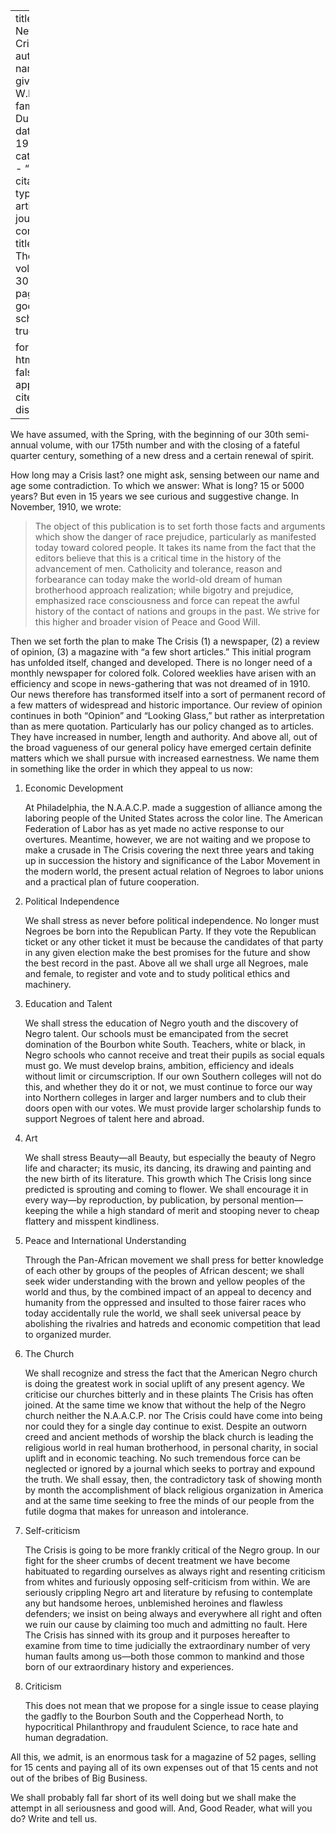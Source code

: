 
---
title: 'The New Crisis'
author:
  - name:
      given: W.E.B.
      family: Du Bois
date: May 1925
categories: 
  - ""
citation: 
  type: article-journal
  container-title: The Crisis
  volume: 30
  issue: 1
  page: 7-9
google-scholar: true

format:
  html:
    toc: false
    appendix-cite-as: display
---


We have assumed, with the Spring, with the beginning  of our 30th semi-annual volume, with our 175th number and with the closing of a fateful quarter century, something of a new dress and a certain renewal of spirit.

How long may a <span class = "small-caps">Crisis</span> last? one might ask, sensing between our name and age some contradiction. To which we answer: What is long? 15 or 5000 years? But even in 15 years we see curious and suggestive change. In November, 1910, we wrote:

> The object of this publication is to set forth those facts and arguments which show the danger of race prejudice, particularly as manifested today toward colored people. It takes its name from the fact that the editors believe that this is a critical time in the history of the advancement of men. Catholicity and tolerance, reason and forbearance can today make the world-old dream of human brotherhood approach realization; while bigotry and prejudice, emphasized race consciousness and force can repeat the awful history of the contact of nations and groups in the past. We strive for this higher and broader vision of Peace and Good Will.

Then we set forth the plan to make <span class = "small-caps">The Crisis</span> (1) a newspaper, (2) a review of opinion, (3) a magazine with "a few short articles." This initial program has unfolded itself, changed and developed. There is no longer need of a monthly newspaper for colored folk. Colored weeklies have arisen with an efficiency and scope in news-gathering that was not dreamed of in 1910. Our news therefore has transformed itself into a sort of permanent record of a few matters of widespread and historic importance. Our review of opinion continues in both "Opinion" and "Looking Glass," but rather as interpretation than as mere quotation. Particularly has our policy changed as to articles. They have increased in number, length and authority. And above all, out of the broad vagueness of our general policy have emerged certain definite matters which we shall pursue with increased earnestness. We name them in something like the order in which they appeal to us now:

1. Economic Development

    At Philadelphia, the N.A.A.C.P. made a suggestion of alliance among the laboring people of the United States across the color line. The American Federation of Labor has as yet made no active response to our overtures. Meantime, however, we are not waiting and we propose to make a crusade in <span class = "small-caps">The Crisis</span> covering the next three years and taking up in succession the history and significance of the Labor Movement in the modern world, the present actual relation of Negroes to labor unions and a practical plan of future cooperation.

2. Political Independence

   We shall stress as never before political independence. No longer must Negroes be born into the Republican Party. If they vote the Republican ticket or any other ticket it must be because the candidates of that party in any given election make the best promises for the future and show the best record in the past. Above all we shall urge all Negroes, male and female, to register and vote and to study political ethics and machinery.

3. Education and Talent

   We shall stress the education of Negro youth and the discovery of Negro talent. Our schools must be emancipated from the secret domination of the Bourbon white South. Teachers, white or black, in Negro schools who cannot receive and treat their pupils as social equals must go. We must develop brains, ambition, efficiency and ideals without limit or circumscription. If our own Southern colleges will not do this, and whether they do it or not, we must  continue to force our way into Northern colleges in larger and larger numbers and to club their doors open with our votes. We must provide larger scholarship funds to support Negroes of talent here and abroad.

4. Art

   We shall stress Beauty---all Beauty, but especially the beauty of Negro life and character; its music, its dancing, its drawing and painting and the new birth of its literature. This growth which <span class = "small-caps">The Crisis</span> long since predicted is sprouting and coming to flower. We shall encourage it in every way---by reproduction, by publication, by personal mention---keeping the while a high standard of merit and stooping never to cheap flattery and misspent kindliness.

5. Peace and International Understanding

   Through the Pan-African movement we shall press for better knowledge of each other by groups of the peoples of African descent; we shall seek wider understanding with the brown and yellow peoples of the world and thus, by the combined impact of an appeal to decency and humanity from the oppressed and insulted to those fairer races who today accidentally rule the world, we shall seek universal peace by abolishing the rivalries and hatreds and economic competition that lead to organized murder.

6. The Church

   We shall recognize and stress the fact that the American Negro church is doing the greatest work in social uplift of any present agency. We criticise our churches bitterly and in these plaints <span class = "small-caps">The Crisis</span> has often joined. At the same time we know that without the help of the Negro church neither the N.A.A.C.P. nor <span class = "small-caps">The Crisis</span> could have come into being nor could they for a single day continue to exist. Despite an outworn creed and ancient methods of worship the black church is leading the religious world in real human brotherhood, in personal charity, in social uplift and in economic teaching. No such tremendous force can be neglected or ignored by a journal which seeks to portray and expound the truth. We shall essay, then, the contradictory task of showing month by month the accomplishment of black religious organization in America and at the same time seeking to free the minds of our people from the futile dogma that makes for unreason and intolerance.

7. Self-criticism

   <span class = "small-caps">The Crisis</span> is going to be more frankly critical of the Negro group. In our fight for the sheer crumbs of decent treatment we have become habituated to regarding ourselves as always right and resenting criticism from whites and furiously opposing self-criticism from within. We are seriously crippling Negro art and literature by refusing to contemplate any but handsome heroes, unblemished heroines and flawless defenders; we insist on being always and everywhere all right and often we ruin our cause by claiming too much and admitting no fault. Here <span class = "small-caps">The Crisis</span> has sinned with its group and it purposes hereafter to examine from time to time judicially the extraordinary number of very human faults among us---both those common to mankind and those born of our extraordinary history and experiences.

8. Criticism

   This does not mean that we propose for a single issue to cease playing the gadfly to the Bourbon South and the Copperhead North, to hypocritical Philanthropy and fraudulent Science, to race hate and human degradation.

All this, we admit, is an enormous task for a magazine of 52 pages, selling for 15 cents and paying all of its own expenses out of that 15 cents and not out of the bribes of Big Business.

We shall probably fall far short of its well doing but we shall make the attempt in all seriousness and good will. And, Good Reader, what will you do? Write and tell us.

